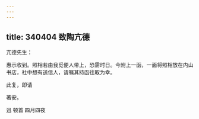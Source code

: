 ```yaml
---
---
---
```

title: 340404 致陶亢德
---




亢德先生：

惠示收到。照相若由我觅便人带上，恐需时日。今附上一函，一面将照相放在内山书店，社中想有送信人，请嘱其持函往取为幸。

此复，即请

著安。

迅 顿首 四月四夜